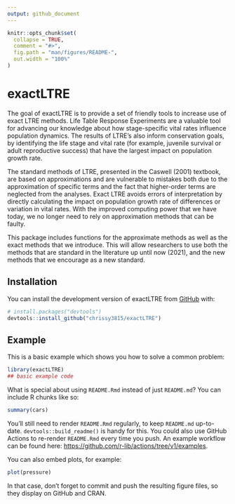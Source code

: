 ```yaml
---
output: github_document
---
```


<!-- README.md is generated from README.Rmd. Please edit that file -->

```r
knitr::opts_chunk$set(
  collapse = TRUE,
  comment = "#>",
  fig.path = "man/figures/README-",
  out.width = "100%"
)
```

# exactLTRE

<!-- badges: start -->
<!-- badges: end -->

The goal of exactLTRE is to provide a set of friendly tools to increase use of 
exact LTRE methods. Life Table Response Experiments are a valuable tool for 
advancing our knowledge about how stage-specific vital rates influence population
dynamics. The results of LTRE's also inform conservation goals, by identifying 
the life stage and vital rate (for example, juvenile survival or adult reproductive
success) that have the largest impact on population growth rate.

The standard methods of LTRE, presented in the Caswell (2001) textbook, are based
on approximations and are vulnerable to mistakes both due to the approximation of
specific terms and the fact that higher-order terms are neglected from the analyses.
Exact LTRE avoids errors of interpretation by directly calculating the impact on
population growth rate of differences or variation in vital rates. With the 
improved computing power that we have today, we no longer need to rely on 
approximation methods that can be faulty. 

This package includes functions for the approximate methods as well as the exact
methods that we introduce. This will allow researchers to use both the methods
that are standard in the literature up until now (2021), and the new methods that
we encourage as a new standard.

## Installation

You can install the development version of exactLTRE from [GitHub](https://github.com/) with:

``` r
# install.packages("devtools")
devtools::install_github("chrissy3815/exactLTRE")
```

## Example

This is a basic example which shows you how to solve a common problem:

```r
library(exactLTRE)
## basic example code
```

What is special about using `README.Rmd` instead of just `README.md`? You can include R chunks like so:

```r
summary(cars)
```

You'll still need to render `README.Rmd` regularly, to keep `README.md` up-to-date. `devtools::build_readme()` is handy for this. You could also use GitHub Actions to re-render `README.Rmd` every time you push. An example workflow can be found here: <https://github.com/r-lib/actions/tree/v1/examples>.

You can also embed plots, for example:

```r
plot(pressure)
```

In that case, don't forget to commit and push the resulting figure files, so they display on GitHub and CRAN.
